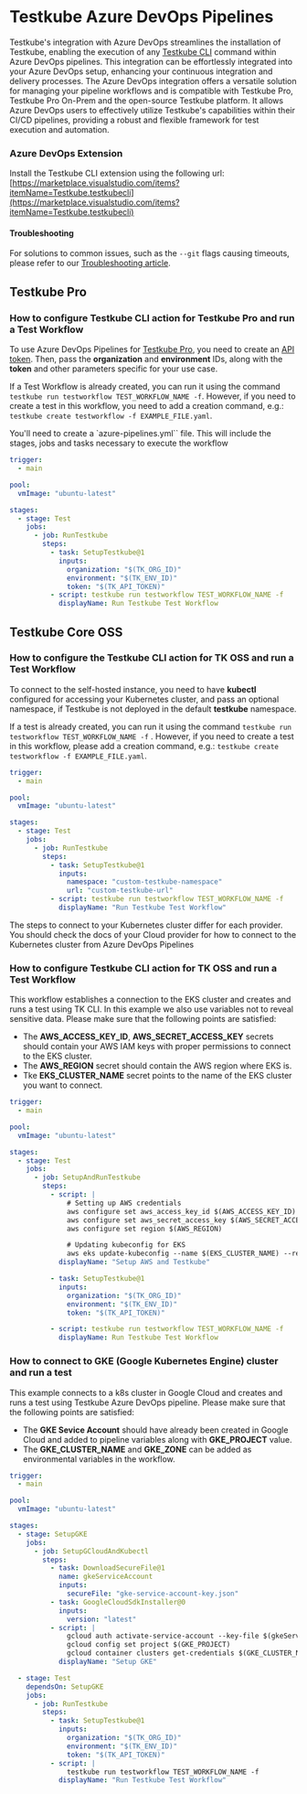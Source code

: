 # Testkube Azure DevOps Pipelines

Testkube's integration with Azure DevOps streamlines the installation of Testkube, enabling the execution of any [Testkube CLI](https://docs.testkube.io/cli/testkube) command within Azure DevOps pipelines. This integration can be effortlessly integrated into your Azure DevOps setup, enhancing your continuous integration and delivery processes.
The Azure DevOps integration offers a versatile solution for managing your pipeline workflows and is compatible with Testkube Pro, Testkube Pro On-Prem and the open-source Testkube platform. It allows Azure DevOps users to effectively utilize Testkube's capabilities within their CI/CD pipelines, providing a robust and flexible framework for test execution and automation.

### Azure DevOps Extension

Install the Testkube CLI extension using the following url:
[https://marketplace.visualstudio.com/items?itemName=Testkube.testkubecli](https://marketplace.visualstudio.com/items?itemName=Testkube.testkubecli)

#### Troubleshooting

For solutions to common issues, such as the `--git` flags causing timeouts, please refer to our [Troubleshooting article](./azure-troubleshooting.md).

## Testkube Pro

### How to configure Testkube CLI action for Testkube Pro and run a Test Workflow

To use Azure DevOps Pipelines for [Testkube Pro](https://app.testkube.io/), you need to create an [API token](https://docs.testkube.io/testkube-pro/articles/organization-management/#api-tokens).
Then, pass the **organization** and **environment** IDs, along with the **token** and other parameters specific for your use case.

If a Test Workflow is already created, you can run it using the command `testkube run testworkflow TEST_WORKFLOW_NAME -f`. However, if you need to create a test in this workflow, you need to add a creation command, e.g.: `testkube create testworkflow -f EXAMPLE_FILE.yaml`.

You'll need to create a `azure-pipelines.yml`` file. This will include the stages, jobs and tasks necessary to execute the workflow

```yaml
trigger:
  - main

pool:
  vmImage: "ubuntu-latest"

stages:
  - stage: Test
    jobs:
      - job: RunTestkube
        steps:
          - task: SetupTestkube@1
            inputs:
              organization: "$(TK_ORG_ID)"
              environment: "$(TK_ENV_ID)"
              token: "$(TK_API_TOKEN)"
          - script: testkube run testworkflow TEST_WORKFLOW_NAME -f
            displayName: Run Testkube Test Workflow
```

## Testkube Core OSS

### How to configure the Testkube CLI action for TK OSS and run a Test Workflow

To connect to the self-hosted instance, you need to have **kubectl** configured for accessing your Kubernetes cluster, and pass an optional namespace, if Testkube is not deployed in the default **testkube** namespace.

If a test is already created, you can run it using the command `testkube run testworkflow TEST_WORKFLOW_NAME -f` . However, if you need to create a test in this workflow, please add a creation command, e.g.: `testkube create testworkflow -f EXAMPLE_FILE.yaml`.

```yaml
trigger:
  - main

pool:
  vmImage: "ubuntu-latest"

stages:
  - stage: Test
    jobs:
      - job: RunTestkube
        steps:
          - task: SetupTestkube@1
            inputs:
              namespace: "custom-testkube-namespace"
              url: "custom-testkube-url"
          - script: testkube run testworkflow TEST_WORKFLOW_NAME -f
            displayName: "Run Testkube Test Workflow"
```

The steps to connect to your Kubernetes cluster differ for each provider. You should check the docs of your Cloud provider for how to connect to the Kubernetes cluster from Azure DevOps Pipelines

### How to configure Testkube CLI action for TK OSS and run a Test Workflow

This workflow establishes a connection to the EKS cluster and creates and runs a test using TK CLI. In this example we also use variables not
to reveal sensitive data. Please make sure that the following points are satisfied:

- The **AWS_ACCESS_KEY_ID**, **AWS_SECRET_ACCESS_KEY** secrets should contain your AWS IAM keys with proper permissions to connect to the EKS cluster.
- The **AWS_REGION** secret should contain the AWS region where EKS is.
- Tke **EKS_CLUSTER_NAME** secret points to the name of the EKS cluster you want to connect.

```yaml
trigger:
  - main

pool:
  vmImage: "ubuntu-latest"

stages:
  - stage: Test
    jobs:
      - job: SetupAndRunTestkube
        steps:
          - script: |
              # Setting up AWS credentials
              aws configure set aws_access_key_id $(AWS_ACCESS_KEY_ID)
              aws configure set aws_secret_access_key $(AWS_SECRET_ACCESS_KEY)
              aws configure set region $(AWS_REGION)

              # Updating kubeconfig for EKS
              aws eks update-kubeconfig --name $(EKS_CLUSTER_NAME) --region $(AWS_REGION)
            displayName: "Setup AWS and Testkube"

          - task: SetupTestkube@1
            inputs:
              organization: "$(TK_ORG_ID)"
              environment: "$(TK_ENV_ID)"
              token: "$(TK_API_TOKEN)"

          - script: testkube run testworkflow TEST_WORKFLOW_NAME -f
            displayName: Run Testkube Test Workflow
```

### How to connect to GKE (Google Kubernetes Engine) cluster and run a test

This example connects to a k8s cluster in Google Cloud and creates and runs a test using Testkube Azure DevOps pipeline. Please make sure that the following points are satisfied:

- The **GKE Sevice Account** should have already been created in Google Cloud and added to pipeline variables along with **GKE_PROJECT** value.
- The **GKE_CLUSTER_NAME** and **GKE_ZONE** can be added as environmental variables in the workflow.

```yaml
trigger:
  - main

pool:
  vmImage: "ubuntu-latest"

stages:
  - stage: SetupGKE
    jobs:
      - job: SetupGCloudAndKubectl
        steps:
          - task: DownloadSecureFile@1
            name: gkeServiceAccount
            inputs:
              secureFile: "gke-service-account-key.json"
          - task: GoogleCloudSdkInstaller@0
            inputs:
              version: "latest"
          - script: |
              gcloud auth activate-service-account --key-file $(gkeServiceAccount.secureFilePath)
              gcloud config set project $(GKE_PROJECT)
              gcloud container clusters get-credentials $(GKE_CLUSTER_NAME) --zone $(GKE_ZONE)
            displayName: "Setup GKE"

  - stage: Test
    dependsOn: SetupGKE
    jobs:
      - job: RunTestkube
        steps:
          - task: SetupTestkube@1
            inputs:
              organization: "$(TK_ORG_ID)"
              environment: "$(TK_ENV_ID)"
              token: "$(TK_API_TOKEN)"
          - script: |
              testkube run testworkflow TEST_WORKFLOW_NAME -f
            displayName: "Run Testkube Test Workflow"
```
